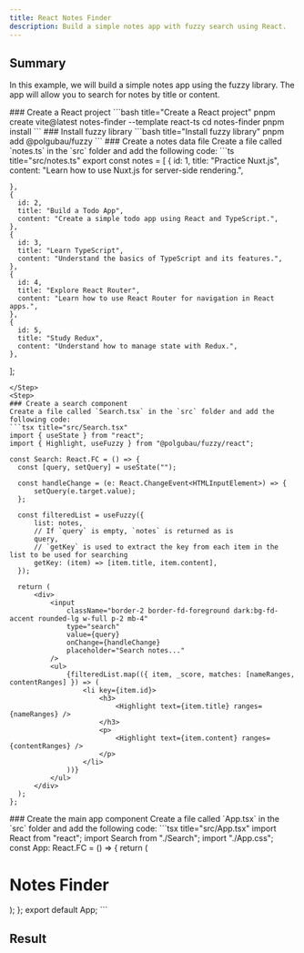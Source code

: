 ```yaml
---
title: React Notes Finder
description: Build a simple notes app with fuzzy search using React.
---
```


## Summary
In this example, we will build a simple notes app using the fuzzy library. The app will allow you to search for notes by title or content.

<Steps>
  <Step>
  ### Create a React project
  ```bash title="Create a React project"
  pnpm create vite@latest notes-finder --template react-ts
  cd notes-finder
  pnpm install
  ```
  </Step>
  <Step>
  ### Install fuzzy library
  ```bash title="Install fuzzy library"
  pnpm add @polgubau/fuzzy
  ```
  </Step>
  <Step>
  ### Create a notes data file
  Create a file called `notes.ts` in the `src` folder and add the following code:
  ```ts title="src/notes.ts"
  export const notes = [
    {
      id: 1,
      title: "Practice Nuxt.js",
      content: "Learn how to use Nuxt.js for server-side rendering.",
      
    },
    {
      id: 2,
      title: "Build a Todo App",
      content: "Create a simple todo app using React and TypeScript.",
    },
    {
      id: 3,
      title: "Learn TypeScript",
      content: "Understand the basics of TypeScript and its features.",
    },
    {
      id: 4,
      title: "Explore React Router",
      content: "Learn how to use React Router for navigation in React apps.",
    },
    {
      id: 5,
      title: "Study Redux",
      content: "Understand how to manage state with Redux.",
    },
];
  ```
  </Step>
  <Step>
  ### Create a search component
  Create a file called `Search.tsx` in the `src` folder and add the following code:
  ```tsx title="src/Search.tsx"
  import { useState } from "react";
  import { Highlight, useFuzzy } from "@polgubau/fuzzy/react";

  const Search: React.FC = () => {
	const [query, setQuery] = useState("");

	const handleChange = (e: React.ChangeEvent<HTMLInputElement>) => {
		setQuery(e.target.value);
	};

	const filteredList = useFuzzy({
		list: notes,
		// If `query` is empty, `notes` is returned as is
		query,
		// `getKey` is used to extract the key from each item in the list to be used for searching
		getKey: (item) => [item.title, item.content],
	});

	return (
		<div>
			<input
				className="border-2 border-fd-foreground dark:bg-fd-accent rounded-lg w-full p-2 mb-4"
				type="search"
				value={query}	
				onChange={handleChange}
				placeholder="Search notes..."
			/>
			<ul>
				{filteredList.map(({ item, _score, matches: [nameRanges, contentRanges] }) => (
					<li key={item.id}>
						<h3>
							<Highlight text={item.title} ranges={nameRanges} />
						</h3>
						<p>
							<Highlight text={item.content} ranges={contentRanges} />
						</p>
					</li>
				))}
			</ul>
		</div>
	);
};
  ```
  </Step>
  <Step>
  ### Create the main app component
  Create a file called `App.tsx` in the `src` folder and add the following code:
  ```tsx title="src/App.tsx"
  import React from "react";
  import Search from "./Search";
  import "./App.css";
  const App: React.FC = () => {
    return (
      <div className="App">
        <h1>Notes Finder</h1>
        <Search />
      </div>
    );
  };
  export default App;
  ```
  </Step>
</Steps>


## Result
<ExampleNotesSearchDisplay/>
